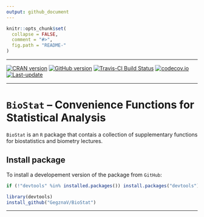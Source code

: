 ```yaml
---
output: github_document
---
```

<!-- Apie normaliuosius ggplot: -->
<!-- D:\Dokumentai\Destymas GMF\Biostatistika\Paskaitos\_3_ Lab darbai\Lab 5\2017\_kt -->

<!-- README.md is generated from README.Rmd. Please edit that file -->
 
```r
knitr::opts_chunk$set(
  collapse = FALSE,
  comment = "#>",
  fig.path = "README-"
)
```

***

[![CRAN version](http://www.r-pkg.org/badges/version/BioStat)](https://cran.rstudio.com/web/packages/BioStat/index.html)
[![GitHub version](https://img.shields.io/badge/GitHub-v`r packageVersion("BioStat")`-brightgreen.svg)](https://github.com/GegznaV/BioStat)
[![Travis-CI Build Status](https://travis-ci.org/GegznaV/BioStat.png?branch=master)](https://travis-ci.org/GegznaV/BioStat)
[![codecov.io](https://codecov.io/github/GegznaV/BioStat/coverage.svg?branch=master)](https://codecov.io/github/GegznaV/BioStat?branch=master)
[![Last-update](https://img.shields.io/badge/last%20update-`r gsub('-', '--', Sys.Date())`-yellowgreen.svg)](/commits/master)

***

`BioStat` – Convenience Functions for Statistical Analysis
===========================================================

`BioStat` is an `R` package that contais a collection of supplementary 
functions for biostatistics and biometry lectures.




## Install package

To install a developement version of the package from `GitHub`:

```r
if (!"devtools" %in% installed.packages()) install.packages("devtools")

library(devtools)
install_github("GegznaV/BioStat")
```


* * *

 <p align="right"> </p>    


 

